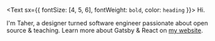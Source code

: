 <Text sx={{ fontSize: [4, 5, 6], fontWeight: `bold`, color: `heading` }}>
  Hi.
</Text>

I'm Taher, a designer turned software engineer passionate about open source & teaching. Learn more about Gatsby & React on [my website](https://www.lekoarts.de?utm_source=minimal-blog&utm_medium=Starter).
